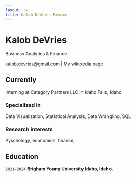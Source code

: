 ```yaml
---
layout: cv
title: Kalob DeVries Resume
---
```

# Kalob DeVries
Business Analytics & Finance 

<div id="webaddress">
<a href="kalob.devries@gmail.com">kalob.devries@gmail.com</a>
| <a href="kalob.devries@gmail.com">My wikipedia page</a>
</div>


## Currently

Interning at Category Partners LLC in Idaho Falls, Idaho

### Specialized in

Data Visualization, Statistical Analysis, Data Wrangling, SQL


### Research interests

Pyschology, economics, finance,


## Education

`2021-2024`
__Brigham Young University Idaho, Idaho.__



<!-- ### Footer

Last updated: May 2013 -->